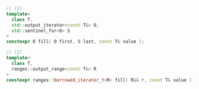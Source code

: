 ```cpp
// (1)
template<
  class T,
  std::output_iterator<const T&> O,
  std::sentinel_for<O> S
>
constexpr O fill( O first, S last, const T& value );

// (2)
template<
  class T,
  ranges::output_range<const T&> R
>
constexpr ranges::borrowed_iterator_t<R> fill( R&& r, const T& value );
```
